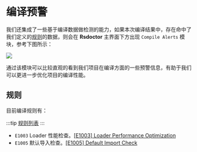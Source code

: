 # 编译预警

我们还集成了一些基于编译数据做检测的能力，如果本次编译结果中，存在命中了我们定义的[规则](../more/rules)的数据，则会在 **Rsdoctor** 主界面下方出现 `Compile Alerts` 模块，参考下图所示：

<img src="https://lf3-static.bytednsdoc.com/obj/eden-cn/lognuvj/rsdoctor/docs/usage/compile/compile-alerts.png" />

通过该模块可以比较直观的看到我们项目在编译方面的一些预警信息，有助于我们可以更进一步优化项目的编译性能。

## 规则

目前编译规则有：

:::tip
[规则列表](../more/rules)
:::

- `E1003` Loader 性能检查。[[E1003] Loader Performance Optimization](/guide/rules/rules#e1003-loader-performance-optimization)
- `E1005` 默认导入检查。[[E1005] Default Import Check](/guide/rules/rules#e1005-default-import-check)
